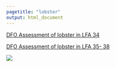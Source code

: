 ```yaml
---
pagetitle: "lobster"
output: html_document
---
```





[DFO Assessment of lobster in LFA 34 ](https://www.dfo-mpo.gc.ca/csas-sccs/Publications/SAR-AS/2021/2021_015-eng.html)

[DFO Assessment of lobster in LFA 35- 38](https://www.dfo-mpo.gc.ca/csas-sccs/Publications/SAR-AS/2021/2021_020-eng.html)

[![](landed%20value.jpg)](https://github.com/vpourfaraj/infographic/blob/main/modals/landed%20value.jpg)
